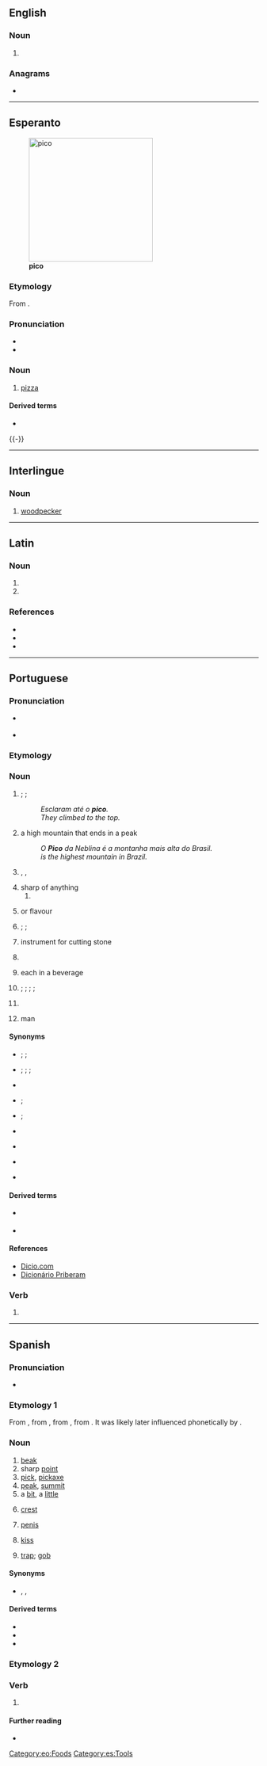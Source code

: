 {{also|Pico|piĉo|picó|pico-}}
==English==

===Noun===
{{en-noun|-}}

# {{clipping of|pico de gallo|lang=en}}

===Anagrams===
* {{anagrams|en|COIP|ICOP}}

----

==Esperanto==
{{wikipedia|lang=eo}}
[[Image:Supreme_pizza.jpg|thumb|250px|'''pico''']]

===Etymology===
From {{etyl|it|eo}} {{m|it|pizza}}.

===Pronunciation===
* {{IPA|/ˈpitso/|lang=eo}}
* {{hyphenation|pi|co|lang=eo}}

===Noun===
{{eo-head}}

# [[pizza]]

====Derived terms====
* {{l|eo|picejo|gloss=[[pizzeria]]}}

{{-}}

[[Category:eo:Foods]]

----

==Interlingue==

===Noun===
{{head|ie|noun}}

# [[woodpecker]]

----

==Latin==

===Noun===
{{la-noun-form|pīcō}}

# {{inflection of|pīcus||dat|s|lang=la}}
# {{inflection of|pīcus||abl|s|lang=la}}

===References===
* {{R:L&S}}
* {{R:du Cange}}
* {{R:Gaffiot}}

----

==Portuguese==

===Pronunciation===
* {{a|Portugal|Brazil}} {{IPA|/ˈpi.ku/|lang=pt}}
* {{hyphenation|pi|co|lang=pt}}

===Etymology===
{{back-form|picar|lang=pt}}

===Noun===
{{pt-noun|m|s}}

# {{l|en|peak}}; {{l|en|summit}}; {{l|en|top}} {{gloss|the highest point of a mountain}}
#: ''Esclaram até o '''pico'''.''
#: ''They climbed to the top.''
# {{lb|pt|by extension}} a high mountain that ends in a peak
#:''O '''Pico''' da Neblina é a montanha mais alta do Brasil.''
#: ''{{w|Pico da Neblina}} is the highest mountain in Brazil.''
# {{lb|pt|figuratively}} {{l|en|top}}, {{l|en|apogee}}, {{l|en|acme}} {{gloss|the highest, most successful or most developed point of anything}}
# sharp {{l|en|tip}} of anything
## {{l|en|thorn}}
# {{l|en|tart}} or {{l|en|acid}} flavour
# {{l|en|zest}}; {{l|en|enthusiasm}}; {{l|en|excitement}}
# instrument for cutting stone
# {{l|en|picul}} {{gloss|Chinese outdated {{l|en|unit of measurement}} of weight, roughly equivalent to 60.47 {{l|en|kg}} or 110.2 {{l|en|lb}}}}
# {{lb|pt|informal|more commonly in plural}} each {{l|en|bubble}} in a {{l|en|carbonated}} beverage
# {{lb|pt|Brazil}} {{l|en|hullabaloo}}; {{l|en|turmoil}}; {{l|en|tumult}}; {{l|en|commotion}}; {{l|en|riot}}
# {{lb|pt|Brazil|informal}} {{l|en|injected}} {{l|en|dosage}}
# {{lb|pt|Portugal|derogatory}} {{l|en|homosexual}} man

====Synonyms====
*{{sense|top of a mountain}} {{l|pt|topo}}; {{l|pt|cume}}; {{l|pt|cimo}}
*{{sense|apogee}} {{l|pt|auge}}; {{l|pt|apogeu}}; {{l|pt|topo}}; {{l|pt|cimo}}
*{{sense|sharp tip}} {{l|pt|bico}}
*{{sense|thorn}} {{l|pt|espinho}}; {{l|pt|acúleo}}
*{{sense|enthusiasm}} {{l|pt|pique}}; {{l|pt|entusiasmo}}
*{{sense|instrument for cutting stone}} {{l|pt|picão}}
*{{sense|picul}} {{l|pt|picul}}
*{{sense|hullabaloo, Brazil}} {{l|pt|fuzuê}}
*{{sense|homosexual man, Portugal, derogatory}} {{l|pt|picolho}}

====Derived terms====
*{{l|pt|horário de pico}} {{gloss|{{l|en|rush hour}}}}
*{{l|pt|e pico}} {{gloss|and a bit more}}

====References====
*[https://www.dicio.com.br/pico/ Dicio.com]
*[https://www.priberam.pt/DLPO/pico Dicionário Priberam]

===Verb===
{{head|pt|verb form}}

# {{pt-verb form of|picar|ar|indicative|present|singular|first}}

----

==Spanish==

===Pronunciation===
* {{es-IPA}}

===Etymology 1===
From {{inh|es|osp|bico}}, from {{inh|es|la|beccus}}, from {{der|es|cel-gau|*beccos}}, from {{der|es|cel-pro|*bekkos}}. It was likely later influenced phonetically by {{m|es|picar}}.

===Noun===
{{es-noun|m}}

# [[beak]] {{gloss|of a bird}}
# sharp [[point]]
# [[pick]], [[pickaxe]]
# [[peak]], [[summit]] {{gloss|of a mountain}}
# a [[bit]], a [[little]]
#: {{ux|es|El vuelo dura tres horas y '''pico'''.|The flight lasts '''a little''' over three hours.}}
# {{lb|es|zoology}} [[crest]]
# {{lb|es|colloquial|Chile|Costa Rica}} [[penis]]
# {{lb|es|colloquial|Bolivia|Colombia}} [[kiss]]
# {{lb|es|colloquial}} [[trap]]; [[gob]] {{gloss|mouth}}
#: {{ux|es|¡Cierra el '''pico'''!|Shut your '''trap'''!}}

====Synonyms====
* {{sense|peak}} {{l|es|cima}}, {{l|es|cumbre}}, {{l|es|cúspide}}

====Derived terms====
* {{l|es|pico de gallo}}
* {{l|es|picotazo}}
* {{l|es|picotear}}

===Etymology 2===

===Verb===
{{head|es|verb form}}

# {{es-verb form of|ending=ar|mood=indicative|tense=present|pers=1|number=singular|picar}}

====Further reading====
* {{R:DRAE 2001}}

[[Category:es:Tools]]
